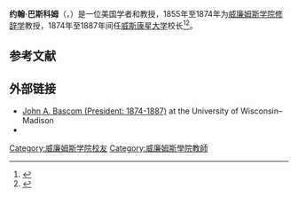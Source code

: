 {{Infobox person
| name        = John Bascom
| image       = John-Bascom.jpg
| alt         = John Bascom image
| caption     = 
| birth_name  = 
| birth_date  = {{Birth date|1827|05|01}}
| birth_place = [[纽约州|纽约州]][[热那亚_(纽约州)|热那亚]]
| death_date  = {{Death date and age|1911|10|27|1827|05|01}}
| death_place = [[马萨诸塞州|马萨诸塞州]][[威廉斯敦_(马萨诸塞州)|威廉斯敦]]
| nationality = 美国
| other_names = 
| known_for   = 
| occupation  = 1874年至1887年间任[[威斯康星大学|威斯康星大学]]校长
| signature   = John Bascom (signature).jpg
| signature_alt = John Bascom signature
}}
'''约翰·巴斯科姆'''（{{lang-en|John Bascom}}，{{bd|1827年|5月1日|1911年|10月27日}}）是一位美国学者和教授，1855年至1874年为[[威廉姆斯学院|威廉姆斯学院]][[修辞学|修辞学]]教授，1874年至1887年间任[[威斯康星大学|威斯康星大学]]校长<ref>{{cite web | url=http://www.wisconsinhistory.org/dictionary/index.asp?action=view&term_id=2117&keyword=bascom | title=Bascom, John 1827 - 1911 | work=Dictionary of Wisconsin History | accessdate=January 17, 2012 | archive-date=2016-03-03 | archive-url=https://web.archive.org/web/20160303185716/http://www.wisconsinhistory.org/dictionary/index.asp?action=view&term_id=2117&keyword=bascom | dead-url=no }}</ref><ref>{{cite web|url=http://archives.library.wisc.edu/chancellors/chancellors.htm |title=Presidents and Chancellors of the University of Wisconsin–Madison |publisher=University of Wisconsin |accessdate=January 17, 2012 |archiveurl=https://web.archive.org/web/20090204002030/http://archives.library.wisc.edu/chancellors/chancellors.htm |archivedate=February 4, 2009 }}</ref>。

== 参考文献 ==
{{reflist}}

== 外部链接 ==
{{wikiquote}}
*[http://www.wisc.edu/ John A. Bascom (President: 1874-1887)] {{Wayback|url=http://www.wisc.edu/ |date=19961219084844 }} at the University of Wisconsin–Madison
*{{Find a Grave|106980907}}

{{Authority control}}

{{DEFAULTSORT:Bascom, John}}

[[Category:威廉姆斯学院校友|Category:威廉姆斯学院校友]]
[[Category:威廉姆斯學院教師|Category:威廉姆斯學院教師]]